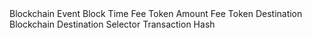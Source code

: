 <ParamField path="blockchain">
Blockchain
</ParamField>
<ParamField path="evt_block_time">
Event Block Time
</ParamField>
<ParamField path="fee_token_amount">
Fee Token Amount
</ParamField>
<ParamField path="fee_token">
Fee Token
</ParamField>
<ParamField path="destination_blockchain">
Destination Blockchain
</ParamField>
<ParamField path="destination_selector">
Destination Selector
</ParamField>
<ParamField path="tx_hash">
Transaction Hash
</ParamField>
